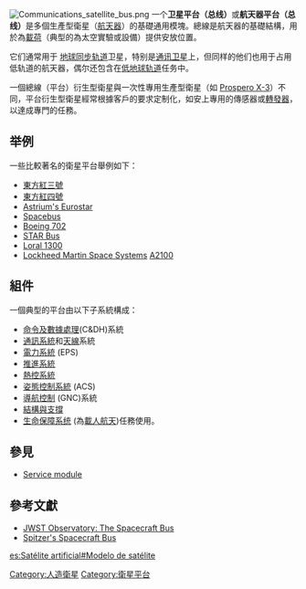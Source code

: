 {{noteTA
|G1=Communication
|1=zh-hans:卫;zh-hk:衞;zh-mo:衞;zh-tw:衛;
}}
[[File:Communications_satellite_bus.png|thumb]]
一个'''卫星平台（总线）'''或'''航天器平台（总线）'''是多個生產型衛星（[[航天器|航天器]]）的基礎通用模塊。總線是航天器的基礎結構，用於為[[載荷|載荷]]（典型的為太空實驗或設備）提供安放位置。

它们通常用于{{Citation needed|date=February 2011}} [[地球同步轨道|地球同步轨道]]卫星，特别是[[通讯卫星|通讯卫星]]上，但同样的他们也用于占用低轨道的航天器，偶尔还包含在[[低地球轨道|低地球轨道]]任务中。

一個總線（平台）衍生型衛星與一次性專用生產型衛星（如 [[Prospero_X-3|Prospero X-3]]）不同，平台衍生型衛星經常根據客戶的要求定制化，如安上專用的傳感器或[[轉發器|轉發器]]，以達成專門的任務。{{Citation needed|date=February 2011}}

== 举例 ==
一些比較著名的衛星平台舉例如下：{{Citation needed|date=February 2011}}
* [[東方紅三號|東方紅三號]]
* [[東方紅四號|東方紅四號]]
* [[Eurostar_(spacecraft)|Astrium's Eurostar]]
* [[Spacebus|Spacebus]]
* [[Boeing_702|Boeing 702]]
* [[STAR_Bus|STAR Bus]]
* [[Loral_1300|Loral 1300]]
* [[Lockheed_Martin_Space_Systems|Lockheed Martin Space Systems]] [[A2100|A2100]]

==組件==
一個典型的平台由以下子系統構成：{{Citation needed|date=February 2011}}
* [[On-Board_Data_Handling|命令及數據處理]](C&DH)系統
* [[Satellite#Communication_payload|通訊系統]]和[[Antenna_(radio)|天線]]系統
* [[Spacecraft#Power|電力系統]] (EPS)
* [[航天器推进|推進系統]]
* [[Spacecraft#Thermal_control|熱控系統]]
* [[Attitude_control_system|姿態控制系統]] (ACS)
* [[Guidance,_Navigation_and_Control|導航控制]] (GNC)系統
* [[Spacecraft#Structures|結構與支撐]]
* [[生命保障系统|生命保障系统]] (為[[載人航天|載人航天]])任務使用。

== 參見 ==
* [[Service_module|Service module]]

==參考文獻==
{{Reflist}}
* [http://www.jwst.nasa.gov/bus.html JWST Observatory: The Spacecraft Bus] {{Wayback|url=http://www.jwst.nasa.gov/bus.html |date=20190706094238 }}
* [https://web.archive.org/web/20090708232031/http://www.spitzer.caltech.edu/technology/bus.shtml Spitzer's Spacecraft Bus]

{{DEFAULTSORT:Satellite Bus}}
[[Category:人造衛星|Category:人造衛星]]
[[Category:衛星平台|Category:衛星平台]]


{{spacecraft-stub}}
[[es:Satélite_artificial#Modelo_de_satélite|es:Satélite artificial#Modelo de satélite]]